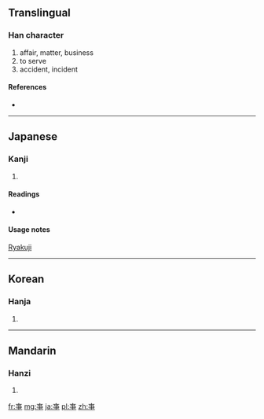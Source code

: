 {{also|事}}<!-- may be replaced by zh-forms -->
==Translingual==

===Han character===
{{Han char|rn=6|rad=亅|as=06|sn=7|four=|canj=十火中弓 (JFLN)}}

# affair, matter, business
# to serve
# accident, incident

====References====
* {{Han ref|kx=0085.221|hdz=10021.111|uh=4E8A|ud=20106}}

----

==Japanese==

===Kanji===
{{ja-kanji|grade=|rs=亅06}}

# {{defn|lang=ja|sort=亅06}}

====Readings====
* {{ja-readings|on=[[じ]] (''ji''), [[し]] (''shi''), [[ず]] (''zu'')|kun=[[こと]] (''koto''), [[つかう]] ([[亊う]], ''tsukau''), [[つかえる]] ([[亊える]], ''tsukaeru'')}}

====Usage notes====
[[Wikipedia:Ryakuji|Ryakuji]]

----

==Korean==

===Hanja===
{{ko-hanja|hangeul=사|rv=sa|mr=sa}}

# {{defn|lang=ko|sort=亅06}}

----

==Mandarin==

===Hanzi===
{{cmn-hanzi|pin=[[shì]] ([[shi4]]), [[xū]] ([[xu1]])|wg=shih<sup>4</sup>, hsü<sup>1</sup>}}

# {{defn|lang=cmn|sort=亅06}}

[[fr:亊]]
[[mg:亊]]
[[ja:亊]]
[[pl:亊]]
[[zh:亊]]
